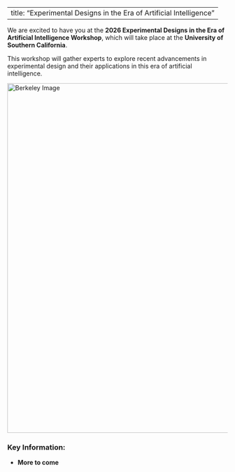 
---
title: "Experimental Designs in the Era of Artificial Intelligence"
---


We are excited to have you at the **2026 Experimental Designs in the Era of Artificial Intelligence Workshop**, which will take place at the **University of Southern California**.

This workshop will gather experts to explore recent advancements in experimental design and their applications in this era of artificial intelligence. 

<img src="usc_photo_1.png" alt="Berkeley Image" width="800px" />  <!-- Adjust the width as needed -->

### Key Information:
- **More to come**


